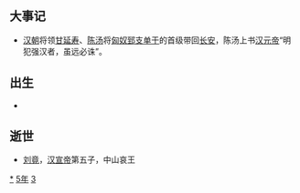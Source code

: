 {{yearTOC|-35|西汉'''[[建昭|建昭]]四年'''}}

== 大事记 ==
*[[汉朝|汉朝]]将领[[甘延寿|甘延寿]]、[[陈汤|陈汤]]将[[匈奴|匈奴]][[郅支单于|郅支单于]]的首级带回[[长安|长安]]，陈汤上书[[汉元帝|汉元帝]]“明犯强汉者，虽远必诛”。
== 出生 ==
*

== 逝世 ==
{{Wikisource year mention}}
*[[刘竟|刘竟]]，[[汉宣帝|汉宣帝]]第五子，中山哀王

[[Category:前35年|*]]
[[Category:前30年代|5年]]
[[Category:前1世纪各年|3]]